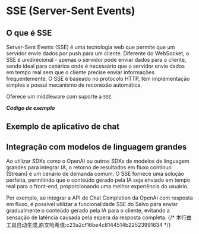 # SSE (Server-Sent Events)


## O que é SSE

Server-Sent Events (SSE) é uma tecnologia web que permite que um servidor envie dados por push para um cliente. Diferente do WebSocket, o SSE é unidirecional - apenas o servidor pode enviar dados para o cliente, sendo ideal para cenários onde é necessário que o servidor envie dados em tempo real sem que o cliente precise enviar informações frequentemente. O SSE é baseado no protocolo HTTP, tem implementação simples e possui mecanismo de reconexão automática.

Oferece um middleware com suporte a `SSE`.

_**Código de exemplo**_ 

<Tabs>
<Tab label="main.rs">
<SseMainCode/>
</Tab>
<Tab label="Cargo.toml">
<SseCargoCode/>
</Tab>
</Tabs>


## Exemplo de aplicativo de chat

<Tabs>
<Tab label="main.rs">
<SseChatMainCode/>
</Tab>
<Tab label="Cargo.toml">
<SseChatCargoCode/>
</Tab>
</Tabs>

## Integração com modelos de linguagem grandes

Ao utilizar SDKs como o OpenAI ou outros SDKs de modelos de linguagem grandes para integrar IA, o retorno de resultados em fluxo contínuo (Stream) é um cenário de demanda comum. O SSE fornece uma solução perfeita, permitindo que o conteúdo gerado pela IA seja enviado em tempo real para o front-end, proporcionando uma melhor experiência do usuário.

Por exemplo, ao integrar a API de Chat Completion da OpenAI com resposta em fluxo, é possível utilizar a funcionalidade SSE do Salvo para enviar gradualmente o conteúdo gerado pela IA para o cliente, evitando a sensação de latência causada pela espera da resposta completa.
{/* 本行由工具自动生成,原文哈希值:c23a2cf16be4c8144514b22523991634 */}